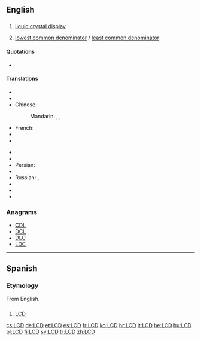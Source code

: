==English==
{{wikipedia}}

==={{initialism-old|en}}===
{{en-noun}}

# {{context|electronics|computing|lang=en}} [[liquid crystal display]]
# {{context|number theory|lang=en}} [[lowest common denominator]] / [[least common denominator]]

====Quotations====
* {{seeCites}}

====Translations====
{{trans-top|liquid crystal display}}
* {{trreq|hy}}
* {{trreq|my}}
* Chinese:
*: {{trreq|yue}}
*: Mandarin: {{t|cmn|液晶显示屏|sc=Hani}}, {{t|cmn|液晶显示器|sc=Hani}}, {{t|cmn|LCD|sc=Hani}}
* French: {{t-|fr|ACL}}
* {{trreq|ka}}
* {{trreq|ja}}
{{trans-mid}}
* {{trreq|km}}
* {{trreq|ko}}
* Persian: {{t-|fa|ال‌سی‌دی|tr=el-si-di|sc=fa-Arab}}
* {{trreq|pa}}
* Russian: {{t-|ru|ЖКД|m|tr=ŽKD|sc=Cyrl}}, {{t-|ru|ЖК-дисплей|m|tr=ŽK-displéj|sc=Cyrl}}
* {{trreq|th}}
* {{trreq|vi}}
* {{trreq|za}}
{{trans-bottom}}

===Anagrams===
* [[CDL#English|CDL]]
* [[DCL#English|DCL]]
* [[DLC#English|DLC]]
* [[LDC#English|LDC]]

----

==Spanish==
{{wikipedia|lang=es}}

===Etymology===
From English.

==={{initialism-old|es}}===
{{es-noun|m}}

# {{context|electronics|computing|lang=es}} [[#English|LCD]] {{gloss|liquid crystal display}}

[[cs:LCD]]
[[de:LCD]]
[[et:LCD]]
[[es:LCD]]
[[fr:LCD]]
[[ko:LCD]]
[[hr:LCD]]
[[it:LCD]]
[[he:LCD]]
[[hu:LCD]]
[[pl:LCD]]
[[fi:LCD]]
[[sv:LCD]]
[[tr:LCD]]
[[zh:LCD]]